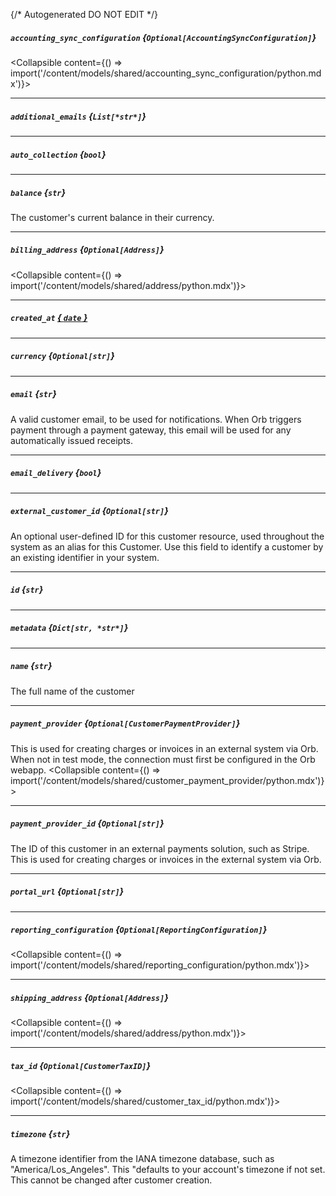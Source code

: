 {/* Autogenerated DO NOT EDIT  */}

##### `accounting_sync_configuration` *{`Optional[AccountingSyncConfiguration]`}*
<Collapsible content={() => import('/content/models/shared/accounting_sync_configuration/python.mdx')}>
</Collapsible>

---
##### `additional_emails` *{`List[*str*]`}*

---
##### `auto_collection` *{`bool`}*

---
##### `balance` *{`str`}*
The customer's current balance in their currency.

---
##### `billing_address` *{`Optional[Address]`}*
<Collapsible content={() => import('/content/models/shared/address/python.mdx')}>
</Collapsible>

---
##### `created_at` [*{ `date` }*](https://docs.python.org/3/library/datetime.html#date-objects)

---
##### `currency` *{`Optional[str]`}*

---
##### `email` *{`str`}*
A valid customer email, to be used for notifications. When Orb triggers payment through a payment gateway, this email will be used for any automatically issued receipts.

---
##### `email_delivery` *{`bool`}*

---
##### `external_customer_id` *{`Optional[str]`}*
An optional user-defined ID for this customer resource, used throughout the system as an alias for this Customer. Use this field to identify a customer by an existing identifier in your system.

---
##### `id` *{`str`}*

---
##### `metadata` *{`Dict[str, *str*]`}*

---
##### `name` *{`str`}*
The full name of the customer

---
##### `payment_provider` *{`Optional[CustomerPaymentProvider]`}*
This is used for creating charges or invoices in an external system via Orb. When not in test mode, the connection must first be configured in the Orb webapp.
<Collapsible content={() => import('/content/models/shared/customer_payment_provider/python.mdx')}>
</Collapsible>

---
##### `payment_provider_id` *{`Optional[str]`}*
The ID of this customer in an external payments solution, such as Stripe. This is used for creating charges or invoices in the external system via Orb.

---
##### `portal_url` *{`Optional[str]`}*

---
##### `reporting_configuration` *{`Optional[ReportingConfiguration]`}*
<Collapsible content={() => import('/content/models/shared/reporting_configuration/python.mdx')}>
</Collapsible>

---
##### `shipping_address` *{`Optional[Address]`}*
<Collapsible content={() => import('/content/models/shared/address/python.mdx')}>
</Collapsible>

---
##### `tax_id` *{`Optional[CustomerTaxID]`}*
<Collapsible content={() => import('/content/models/shared/customer_tax_id/python.mdx')}>
</Collapsible>

---
##### `timezone` *{`str`}*
A timezone identifier from the IANA timezone database, such as "America/Los_Angeles". This "defaults to your account's timezone if not set. This cannot be changed after customer creation.

